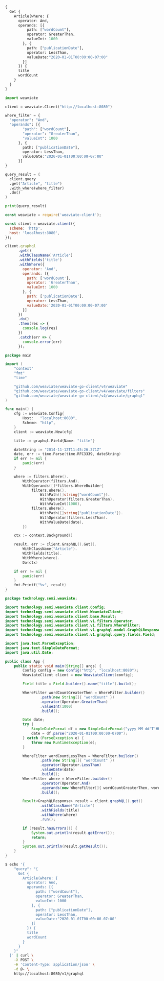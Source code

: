 
<Tabs groupId="languages">
<TabItem value="graphql" label="GraphQL">

```graphql
{
  Get {
    Article(where: {
      operator: And,
      operands: [{
          path: ["wordCount"],
          operator: GreaterThan,
          valueInt: 1000
        }, {
          path: ["publicationDate"],
          operator: LessThan,
          valueDate:"2020-01-01T00:00:00-07:00"
        }]
      }) {
      title
      wordCount
    }
  }
}
```

</TabItem>
<TabItem value="py" label="Python">

```python
import weaviate

client = weaviate.Client("http://localhost:8080")

where_filter = {
  "operator": "And",
  "operands": [{
        "path": ["wordCount"],
        "operator": "GreaterThan",
        "valueInt": 1000
      }, {
        path: ["publicationDate"],
        operator: LessThan,
        valueDate:"2020-01-01T00:00:00-07:00"
      }]
}

query_result = (
  client.query
  .get("Article", "title")
  .with_where(where_filter)
  .do()
)

print(query_result)
```

</TabItem>
<TabItem value="js" label="JavaScript">

```js
const weaviate = require('weaviate-client');

const client = weaviate.client({
  scheme: 'http',
  host: 'localhost:8080',
});

client.graphql
      .get()
      .withClassName('Article')
      .withFields('title')
      .withWhere({
        operator: 'And',
        operands: [{
          path: ['wordCount'],
          operator: 'GreaterThan',
          valueInt: 1000
        }, {
          path: ['publicationDate'],
          operator: LessThan,
          valueDate:'2020-01-01T00:00:00-07:00'
        }]
      })
      .do()
      .then(res => {
        console.log(res)
      })
      .catch(err => {
        console.error(err)
      });
```

</TabItem>
<TabItem value="go" label="Go">

```go
package main

import (
	"context"
	"fmt"
	"time"

	"github.com/weaviate/weaviate-go-client/v4/weaviate"
	"github.com/weaviate/weaviate-go-client/v4/weaviate/filters"
	"github.com/weaviate/weaviate-go-client/v4/weaviate/graphql"
)

func main() {
	cfg := weaviate.Config{
		Host:   "localhost:8080",
		Scheme: "http",
	}
	client := weaviate.New(cfg)

	title := graphql.Field{Name: "title"}

	dateString := "2014-11-12T11:45:26.371Z"
	date, err := time.Parse(time.RFC3339, dateString)
	if err != nil {
		panic(err)
	}

	where := filters.Where().
		WithOperator(filters.And).
		WithOperands([]*filters.WhereBuilder{
			filters.Where().
				WithPath([]string{"wordCount"}).
				WithOperator(filters.GreaterThan).
				WithValueInt(1000),
			filters.Where().
				WithPath([]string{"publicationDate"}).
				WithOperator(filters.LessThan).
				WithValueDate(date),
		})

	ctx := context.Background()

	result, err := client.GraphQL().Get().
		WithClassName("Article").
		WithFields(title).
		WithWhere(where).
		Do(ctx)

	if err != nil {
		panic(err)
	}
	fmt.Printf("%v", result)
}
```

</TabItem>
<TabItem value="java" label="Java">

```java
package technology.semi.weaviate;

import technology.semi.weaviate.client.Config;
import technology.semi.weaviate.client.WeaviateClient;
import technology.semi.weaviate.client.base.Result;
import technology.semi.weaviate.client.v1.filters.Operator;
import technology.semi.weaviate.client.v1.filters.WhereFilter;
import technology.semi.weaviate.client.v1.graphql.model.GraphQLResponse;
import technology.semi.weaviate.client.v1.graphql.query.fields.Field;

import java.text.ParseException;
import java.text.SimpleDateFormat;
import java.util.Date;

public class App {
    public static void main(String[] args) {
        Config config = new Config("http", "localhost:8080");
        WeaviateClient client = new WeaviateClient(config);

        Field title = Field.builder().name("title").build();

        WhereFilter wordCountGreaterThen = WhereFilter.builder()
                .path(new String[]{ "wordCount" })
                .operator(Operator.GreaterThan)
                .valueInt(1000)
                .build();

        Date date;
        try {
            SimpleDateFormat df = new SimpleDateFormat("yyyy-MM-dd'T'HH:mm:ssZ");
            date = df.parse("2020-01-01T00:00:00-0700");
        } catch (ParseException e) {
            throw new RuntimeException(e);
        }

        WhereFilter wordCountLessThen = WhereFilter.builder()
                .path(new String[]{ "wordCount" })
                .operator(Operator.LessThan)
                .valueDate(date)
                .build();
        WhereFilter where = WhereFilter.builder()
                .operator(Operator.And)
                .operands(new WhereFilter[]{ wordCountGreaterThen, wordCountLessThen })
                .build();

        Result<GraphQLResponse> result = client.graphQL().get()
                .withClassName("Article")
                .withFields(title)
                .withWhere(where)
                .run();

        if (result.hasErrors()) {
            System.out.println(result.getError());
            return;
        }
        System.out.println(result.getResult());
    }
}
```

</TabItem>
<TabItem value="curl" label="Curl">

```bash
$ echo '{ 
    "query": "{
      Get {
        Article(where: {
          operator: And,
          operands: [{
              path: ["wordCount"],
              operator: GreaterThan,
              valueInt: 1000
            }, {
              path: ["publicationDate"],
              operator: LessThan,
              valueDate:"2020-01-01T00:00:00-07:00"
            }]
          }) {
          title
          wordCount
        }
      }
    }"
  }' | curl \
    -X POST \
    -H 'Content-Type: application/json' \
    -d @- \
    http://localhost:8080/v1/graphql
```

</TabItem>
</Tabs>